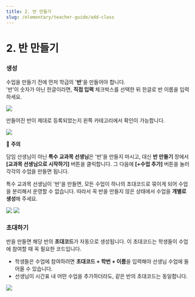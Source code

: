 ```yaml
---
title: 2. 반 만들기
slug: /elementary/teacher-guide/add-class
---
```



# 2. 반 만들기

### 생성

수업을 만들기 전에 먼저 학급의 '**반**'을 만들어야 합니다.\
'반'이 숫자가 아닌 한글이라면, **직접 입력** 체크박스를 선택한 뒤 한글로 반 이름을 입력하세요.

<Image src="/img/kr/elementary/teacher/02-01.jpg" size="lg" />

만들어진 반이 제대로 등록되었는지 왼쪽 카테고리에서 확인이 가능합니다.

<Image src="/img/kr/elementary/teacher/02-02.jpg" size="lg" />

🚨 **주의**

담임 선생님이 아닌 **특수 교과목 선생님**은 '반'을 만들지 마시고, 대신 **반 만들기** 창에서 **[교과목 선생님으로 시작하기]** 버튼을 클릭합니다.
그 다음에 **[+수업 추가]** 버튼을 눌러 각각의 수업을 만들면 됩니다.

특수 교과목 선생님이 '반'을 만들면, 모든 수업이 하나의 초대코드로 묶이게 되어 수업을 분리해서 운영할 수 없습니다.
따라서 꼭 반을 만들지 않은 상태에서 수업을 **개별로 생성**해 주세요.

<Image src="/img/kr/elementary/teacher/02-03.jpg" size="lg" />
<Image src="/img/kr/elementary/teacher/02-04.jpg" size="lg" />

<!--
<Warning>
  담임 선생님이 아닌 **특수 교과목 선생님**은 '반'을 만들지 마시고, 대신 반
  만들기 창에서 **[교과목 선생님으로 시작하기]** 버튼을 클릭합니다. 그 다음에
  **[+수업 추가]** 버튼을 눌러 각각의 수업을 만들면 됩니다.
  <p></p>
  특수 교과목 선생님이 '반'을 만들면, 모든 수업이 하나의 초대코드로 묶이게 되어 수업을
  분리해서 운영할 수 없습니다. 따라서 꼭 반을 만들지 않은 상태에서 **수업을 개별로
  생성**해 주세요.
  <p></p>
  ![](/img/kr/elementary/teacher/02-03.jpg)
  ![](/img/kr/elementary/teacher/02-04.jpg)
</Warning>
-->

### 초대하기

반을 만들면 해당 반의 **초대코드**가 자동으로 생성됩니다. 이 초대코드는 학생들이 수업에 참여할 때 꼭 필요한 코드입니다.

- 학생들은 수업에 참여하려면 **초대코드 + 학번 + 이름**을 입력해야 선생님 수업에 들어올 수 있습니다.
- 선생님이 시간표 내 어떤 수업을 추가하더라도, 같은 반의 초대코드는 동일합니다.

<Image src="/img/kr/elementary/teacher/02-05.jpg" size="lg" />
